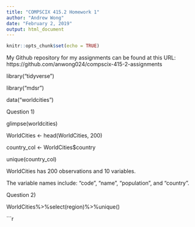 ```yaml
---
title: "COMPSCIX 415.2 Homework 1"
author: "Andrew Wong"
date: "February 2, 2019"
output: html_document
---
```


```r
knitr::opts_chunk$set(echo = TRUE)
```
My Github repository for my assignments can be found at this URL: https://github.com/anwong024/compscix-415-2-assignments

library("tidyverse")

library("mdsr")

data("worldcities")

Question 1)

glimpse(worldcities)

WorldCities <- head(WorldCities, 200)

country_col <- WorldCities$country

unique(country_col)

WorldCities has 200 observations and 10 variables.

The variable names include: "code", "name", "population", and "country".


Question 2)

WorldCities%>%select(region)%>%unique()


```r